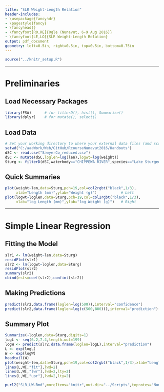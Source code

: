 ```yaml
---
title: "SLR Weight-Length Relation"
header-includes:
- \usepackage{fancyhdr}
- \pagestyle{fancy}
- \fancyhead{}
- \fancyfoot[RO,RE]{Ogle (Nunavut, 6-9 Aug 2016)}
- \fancyfoot[LE,LO]{SLR Weight-Length Relation}
output: pdf_document
geometry: left=0.5in, right=0.5in, top=0.5in, bottom=0.75in
---
```


```r
source("../knitr_setup.R")
```

----

# Preliminaries
## Load Necessary Packages
```r
library(FSA)      # for filterD(), hist(), Summarize()
library(dplyr)    # for mutate(), select()
```

## Load Data
```r
# Set your working directory to where your external data files (and scripts) are located.
setwd("C:/aaaWork/Web/GitHub/RcourseNunavut2016/Handouts")
dSC <- read.csv("SawyerCo_reduced.csv")
dSC <- mutate(dSC,loglen=log(len),logwt=log(weight))
Sturg <- filterD(dSC,waterbody=="CHIPPEWA RIVER",species=="Lake Sturgeon",!is.na(len),!is.na(weight))
```

## Quick Summaries
```r
plot(weight~len,data=Sturg,pch=19,col=col2rgbt("black",1/3),
     xlab="Length (mm)",ylab="Weight (g)")           # Left
plot(logwt~loglen,data=Sturg,pch=19,col=col2rgbt("black",1/3),
     xlab="log Length (mm)",ylab="log Weight (g)")   # Right
```

----

# Simple Linear Regression
## Fitting the Model
```r
slr1 <- lm(weight~len,data=Sturg)
residPlot(slr1)
slr2 <- lm(logwt~loglen,data=Sturg)
residPlot(slr2)
summary(slr2)
cbind(ests=coef(slr2),confint(slr2))
```

## Making Predictions
```r
predict(slr2,data.frame(loglen=log(500)),interval="confidence")
predict(slr2,data.frame(loglen=log(c(500,800))),interval="prediction")
```

## Summary Plot
```r
Summarize(~loglen,data=Sturg,digits=1)
logL <- seq(6.2,7.4,length.out=199)
logW <- predict(slr2,data.frame(loglen=logL),interval="prediction")
L <- exp(logL)
W <- exp(logW)
headtail(W)
plot(weight~len,data=Sturg,pch=19,col=col2rgbt("black",1/3),xlab="Length (mm)",ylab="Weight (g)")
lines(L,W[,"fit"],lwd=2)
lines(L,W[,"lwr"],lwd=2,lty=2)
lines(L,W[,"upr"],lwd=2,lty=2)
```


```r
purl2("SLR_LW.Rmd",moreItems="knitr",out.dir="../Scripts",topnotes="Nunavut 6-9-Aug-16")
```
